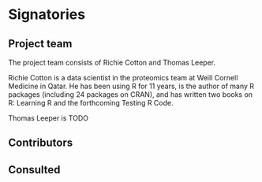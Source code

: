 # Signatories
<!-- 
This section provides the ISC with a view of the support received from the community for a proposal. Acceptance isn't predicated on popularity but community acceptance is important.  Willingness to accept outside input is also a good marker for project delivery. 

An optional section would be for R-Core signatories where changes to R are proposed.
-->

## Project team
<!-- 
Who are the people responsible for actually delivering the project if the proposal gets accepted and are already signed up and rearing to go?
-->

The project team consists of Richie Cotton and Thomas Leeper.

Richie Cotton is a data scientist in the proteomics team at Weill Cornell Medicine in Qatar.  He has been using R for 11 years, is the author of many R packages (including 24 packages on CRAN), and has written two books on R: Learning R and the forthcoming Testing R Code.

Thomas Leeper is TODO

## Contributors
<!-- 
Who are the people who have actively helped with this proposal but won't necessarily be on the core project team later?
-->

## Consulted
<!-- 
Who has been given the opportunity to provide feedback on the proposal? This should include any R Consortium & ISC members who the proposal has been discussed with.
-->

